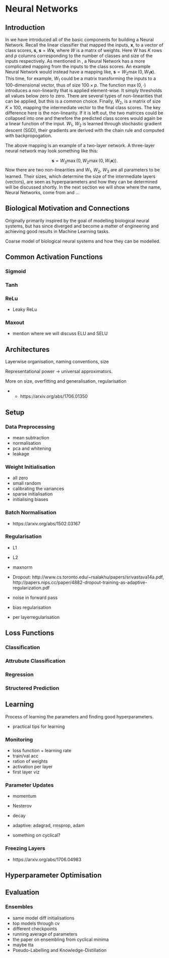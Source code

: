 # Neural Networks \label{chp:nn}

## Introduction

In \autoref{chp:intro} we have introduced all of the basic components for building a Neural Network. Recall the linear classifier that mapped the inputs, $\boldsymbol{x}$, to a vector of class scores, $\boldsymbol{s}$, $\boldsymbol{s}=W\boldsymbol{x}$, where $W$ is a matrx of weights. Here $W$ has $K$ rows and $p$ columns corresponding to the number of classes and size of the inputs respectively. As mentioned in \autoref{chp:intro}, a Neural Network has a more complicated mapping from the inputs to the class scores. An example Neural Network would instead have a mapping like, $\boldsymbol{s}=W_{2}\max(0,W_{1}\boldsymbol{x})$. This time, for example, $W_{1}$ could be a matrix transforming the inputs to a 100-dimensional vector, thus of size $100\times p$. The function $\max(0, \cdot)$ introduces a non-linearity that is applied element-wise. It simply thresholds all values below zero to zero. There are several types of non-linearities that can be applied, but this is a common choice. Finally, $W_{2}$, is a matrix of size $K\times 100$, mapping the intermediate vector to the final class scores. The key difference here is the non-linearity. If it is left out, the two matrices could be collapsed into one and therefore the predicted class scores would again be a linear function of the input. $W_{1}$, $W_{2}$ is learned through stochastic gradient descent (SGD), their gradients are derived with the chain rule and computed with backpropogation.

The above mapping is an example of a two-layer network. A three-layer neural network may look something like this:

$$
\boldsymbol{s}=W_{3}\max(0, W_{2}\max(0, W_{1}\boldsymbol{x})).
$$
Now there are two non-linearities and $W_{1}$, $W_{2}$, $W_{3}$ are all parameters to be learned. Their sizes, which determine the size of the intermediate layers (vectors), are seen as hyperparameters and how they can be determined will be discussed shortly. In the next section we will show where the name, Neural Networks, come from and ...

## Biological Motivation and Connections

Originally primarily inspired by the goal of modelling biological neural systems, but has since diverged and become a matter of engineering and achieving good results in Machine Learning tasks.

Coarse model of biological neural systems and how they can be modelled.

## Common Activation Functions

### Sigmoid

### Tanh

### ReLu

+ Leaky ReLu

### Maxout

+ mention where we will discuss ELU and SELU

## Architectures

Layerwise organisation, naming conventions, size

Representational power -> universal approximators.

More on size, overfitting and generalisation, regularisation

+ + https://arxiv.org/abs/1706.01350

## Setup

### Data Preprocessing

+ mean subtraction
+ normalisation
+ pca and whitening
+ leakage

### Weight Initialisation

+ all zero
+ small random
+ calibrating the variances
+ sparse initialisation
+ initialising biases

### Batch Normalisation

+ https://arxiv.org/abs/1502.03167

### Regularisation

+ L1
+ L2
+ maxnorm
+ Dropout: http://www.cs.toronto.edu/~rsalakhu/papers/srivastava14a.pdf, http://papers.nips.cc/paper/4882-dropout-training-as-adaptive-regularization.pdf

+ noise in forward pass
+ bias regularisation
+ per layerregularisation

## Loss Functions

### Classification

### Attrubute Classification

### Regression

### Structered Prediction

## Learning

Process of learning the parameters and finding good hyperparameters.

+ practical tips for learning

### Monitoring

+ loss function + learning rate
+ train/val acc
+ ration of weights
+ activation per layer
+ first layer viz

### Parameter Updates

+ momentum
+ Nesterov
+ decay
+ adaptive: adagrad, rmsprop, adam  

+ something on cyclical?

### Freezing Layers

+ https://arxiv.org/abs/1706.04983

## Hyperparameter Optimisation

## Evaluation

### Ensembles

+ same model diff initialisations
+ top models through cv
+ different checkpoints
+ running average of parameters
+ the paper on ensembling from cyclical minima
+ maybe tta
+ Pseudo-Labelling and Knowledge-Distillation


